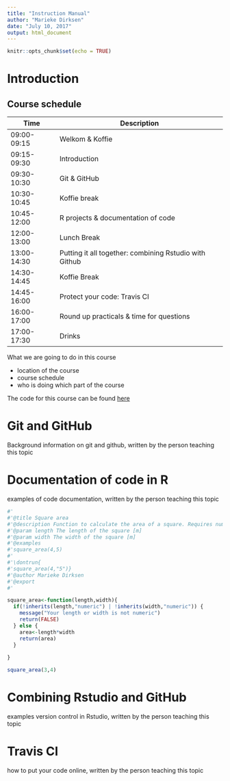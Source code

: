```yaml
---
title: "Instruction Manual"
author: "Marieke Dirksen"
date: "July 10, 2017"
output: html_document
---
```


```r
knitr::opts_chunk$set(echo = TRUE)
```

# Introduction


## Course schedule

| Time | Description |
|------|-------------|
| 09:00-09:15 | Welkom & Koffie |
| 09:15-09:30 | Introduction | 
| 09:30-10:30 | Git & GitHub |
| 10:30-10:45 | Koffie break |
| 10:45-12:00 | R projects & documentation of code |
| 12:00-13:00 | Lunch Break |
| 13:00-14:30 | Putting it all together: combining Rstudio with Github |
| 14:30-14:45 | Koffie Break |
| 14:45-16:00 | Protect your code: Travis CI |
| 16:00-17:00 | Round up practicals & time for questions |
| 17:00-17:30 | Drinks |


What we are going to do in this course

* location of the course
* course schedule
* who is doing which part of the course  

The code for this course can be found [here](https://github.com/MariekeDirk/Reproducability-Reusability-course.git)

# Git and GitHub
Background information on git and github, written by the person teaching this topic

# Documentation of code in R
examples of code documentation, written by the person teaching this topic

```r
#'
#'@title Square area
#'@description Function to calculate the area of a square. Requires numeric input. 
#'@param length The length of the square [m]
#'@param width The width of the square [m]
#'@examples
#'square_area(4,5)
#'
#'\dontrun{
#'square_area(4,"5")}
#'@author Marieke Dirksen
#'@export
#'

square_area<-function(length,width){
  if(!inherits(length,"numeric") | !inherits(width,"numeric")) {
    message("Your length or width is not numeric")
    return(FALSE)
  } else {
    area<-length*width
    return(area)
  }
    
}

square_area(3,4)
```

# Combining Rstudio and GitHub
examples version control in Rstudio, written by the person teaching this topic

# Travis CI
how to put your code online, written by the person teaching this topic